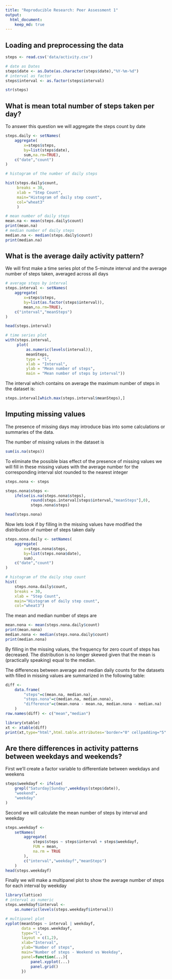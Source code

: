 ```yaml
---
title: "Reproducible Research: Peer Assessment 1"
output: 
  html_document:
    keep_md: true
---
```


## Loading and preprocessing the data

```r
steps <- read.csv('data/activity.csv')

# date as Dates
steps$date <- as.Date(as.character(steps$date),"%Y-%m-%d")
# interval as factor
steps$interval <- as.factor(steps$interval)

str(steps)
```

## What is mean total number of steps taken per day?

To answer this question we will aggregate the steps count by date

```r
steps.daily <- setNames(
    aggregate(
        x=steps$steps,
        by=list(steps$date),
        sum,na.rm=TRUE),
    c("date","count")
)

# histogram of the number of daily steps

hist(steps.daily$count,
     breaks = 30,
     xlab = "Step Count",
     main="Histogram of daily step count",
     col="wheat3"
     )

# mean number of daily steps
mean.na <- mean(steps.daily$count)  
print(mean.na)
# median number of daily steps
median.na <- median(steps.daily$count)  
print(median.na)
```

## What is the average daily activity pattern?

We will first make a time series plot of the 5-minute interval and the average number of steps taken, averaged across all days

```r

# average steps by interval
steps.interval <- setNames(
    aggregate(
        x=steps$steps,
        by=list(as.factor(steps$interval)),
        mean,na.rm=TRUE),
    c("interval","meanSteps")
)

head(steps.interval)

# time series plot
with(steps.interval,
     plot(
         as.numeric(levels(interval)),
         meanSteps,
         type = "l",
         xlab = "Interval",
         ylab = "Mean number of steps",
         main = "Mean number of steps by interval"))
```

The interval which contains on average the maximum number of steps in the dataset is:

```r
steps.interval[which.max(steps.interval$meanSteps),]
```

## Imputing missing values

The presence of missing days may introduce bias into some calculations or summaries of the data.  

The number of missing values in the dataset is
```r
sum(is.na(steps))
```

To eliminate the possible bias effect of the presence of missing values 
we will fill in these missing values with the average number for the corresponding interval slot rounded to the nearest integer

```r
steps.nona <- steps

steps.nona$steps <- 
    ifelse(is.na(steps.nona$steps),
           round(steps.interval[steps$interval,"meanSteps"],0),
           steps.nona$steps)

head(steps.nona)
```

Now lets look if by filling in the missing values have modified the distribution of number of steps taken daily

```r

steps.nona.daily <- setNames(
    aggregate(
        x=steps.nona$steps,
        by=list(steps.nona$date),
        sum),
    c("date","count")
)

# histogram of the daily step count
hist(
    steps.nona.daily$count,
    breaks = 30,
    xlab = "Step Count",
    main="Histogram of daily step count",
    col="wheat3")
```

The mean and median number of steps are

```r
mean.nona <- mean(steps.nona.daily$count)
print(mean.nona)
median.nona <- median(steps.nona.daily$count)
print(median.nona)
```

By filling in the missing values, the frequency for zero count of steps has decreased. The distribution is no longer skewed given that the mean is (practically speaking) equal to the median.

The differences between average and median daily counts for the datasets with 
filled in missing values are summarized in the following table:

```r
diff <- 
    data.frame(
        "steps"=c(mean.na, median.na),
        "steps.nona"=c(median.na, median.nona), 
        "difference"=c(mean.nona - mean.na, median.nona - median.na)
    )
row.names(diff) <- c("mean","median")

library(xtable)
xt <- xtable(diff)
print(xt,type="html",html.table.attributes='border="0" cellpadding="5" cellspacing="5"')
```



## Are there differences in activity patterns between weekdays and weekends?

First we'll create a factor variable to differentiate between weekdays and weekens

```r
steps$weekdayf <- ifelse(
    grepl("Saturday|Sunday",weekdays(steps$date)),
    "weekend",
    "weekday"
)
```

Second we will calculate the mean number of steps by interval and weekday

```r
steps.weekdayf <-
    setNames(
        aggregate(
            steps$steps ~ steps$interval + steps$weekdayf,
            FUN = mean,
            na.rm = TRUE
        ),
        c("interval","weekdayf","meanSteps")
    )
head(steps.weekdayf)
```
Finally we will make a multipanel plot to show the average 
number of steps for each interval by weekday

```r
library(lattice)
# interval as numeric
steps.weekdayf$interval <- 
    as.numeric(levels(steps.weekdayf$interval))

# multipanel plot
xyplot(meanSteps ~ interval | weekdayf,
       data = steps.weekdayf,
       type="l",
       layout = c(1,2),
       xlab="Interval",
       ylab="Number of steps",
       main="Number of steps - Weekend vs Weekday",
       panel=function(...){
           panel.xyplot(...)
           panel.grid()
       })
```



 

